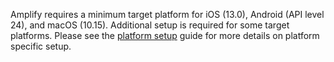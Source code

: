 Amplify requires a minimum target platform for iOS (13.0), Android (API level 24), and macOS (10.15). Additional setup is required for some target platforms. Please see the [platform setup](/gen1/[platform]/prev/start/project-setup/platform-setup/) guide for more details on platform specific setup.
